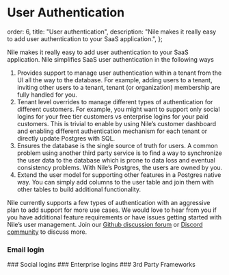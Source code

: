 # User Authentication

  order: 6,
  title: "User authentication",
  description:
    "Nile makes it really easy to add user authentication to your SaaS application.",
};

Nile makes it really easy to add user authentication to your SaaS application. Nile simplifies SaaS user authentication in the following ways

1. Provides support to manage user authentication within a tenant from the UI all the way to the database. For example, adding users to a tenant, inviting other users to a tenant, tenant (or organization) membership are fully handled for you.
2. Tenant level overrides to manage different types of authentication for different customers. For example, you might want to support only social logins for your free tier customers vs enterprise logins for your paid customers. This is trivial to enable by using Nile’s customer dashboard and enabling different authentication mechanism for each tenant or directly update Postgres with SQL.
3. Ensures the database is the single source of truth for users. A common problem using another third party service is to find a way to synchronize the user data to the database which is prone to data loss and eventual consistency problems. With Nile’s Postgres, the users are owned by you.
4. Extend the user model for supporting other features in a Postgres native way. You can simply add columns to the user table and join them with other tables to build additional functionality.

Nile currently supports a few types of authentication with an aggressive plan to add support for more use cases. We would love to hear from you if you have additional feature requirements or have issues getting started with Nile’s user management. Join our [Github discussion forum](https://github.com/orgs/niledatabase/discussions) or [Discord community](https://discord.gg/8UuBB84tTy) to discuss more.

### Email login

<Cards>
  <Card file="./email-login/nextjs.mdx" root="user-authentication" />
</Cards>
### Social logins
<Cards>
  <Card file="./social-login/google.mdx" root="user-authentication" />
</Cards>
### Enterprise logins
<Cards>
  <Card file="./enterprise-login/okta.mdx" root="user-authentication" />
</Cards>
### 3rd Party Frameworks
<Cards>
  <Card file="./third-party/nextauth.mdx" root="user-authentication" />
</Cards>
